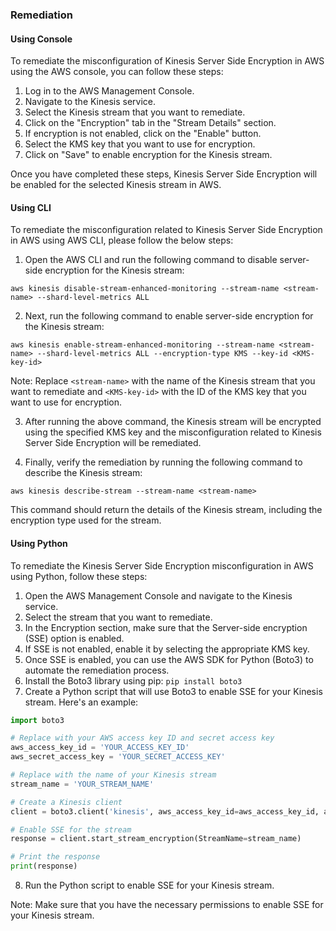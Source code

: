 ### Remediation

#### Using Console

To remediate the misconfiguration of Kinesis Server Side Encryption in AWS using the AWS console, you can follow these steps:

1. Log in to the AWS Management Console.
2. Navigate to the Kinesis service.
3. Select the Kinesis stream that you want to remediate.
4. Click on the "Encryption" tab in the "Stream Details" section.
5. If encryption is not enabled, click on the "Enable" button.
6. Select the KMS key that you want to use for encryption.
7. Click on "Save" to enable encryption for the Kinesis stream.

Once you have completed these steps, Kinesis Server Side Encryption will be enabled for the selected Kinesis stream in AWS.

#### Using CLI

To remediate the misconfiguration related to Kinesis Server Side Encryption in AWS using AWS CLI, please follow the below steps:

1. Open the AWS CLI and run the following command to disable server-side encryption for the Kinesis stream:

```
aws kinesis disable-stream-enhanced-monitoring --stream-name <stream-name> --shard-level-metrics ALL
```

2. Next, run the following command to enable server-side encryption for the Kinesis stream:

```
aws kinesis enable-stream-enhanced-monitoring --stream-name <stream-name> --shard-level-metrics ALL --encryption-type KMS --key-id <KMS-key-id>
```

Note: Replace `<stream-name>` with the name of the Kinesis stream that you want to remediate and `<KMS-key-id>` with the ID of the KMS key that you want to use for encryption.

3. After running the above command, the Kinesis stream will be encrypted using the specified KMS key and the misconfiguration related to Kinesis Server Side Encryption will be remediated.

4. Finally, verify the remediation by running the following command to describe the Kinesis stream:

```
aws kinesis describe-stream --stream-name <stream-name>
```

This command should return the details of the Kinesis stream, including the encryption type used for the stream.

#### Using Python

To remediate the Kinesis Server Side Encryption misconfiguration in AWS using Python, follow these steps:

1. Open the AWS Management Console and navigate to the Kinesis service.
2. Select the stream that you want to remediate.
3. In the Encryption section, make sure that the Server-side encryption (SSE) option is enabled.
4. If SSE is not enabled, enable it by selecting the appropriate KMS key.
5. Once SSE is enabled, you can use the AWS SDK for Python (Boto3) to automate the remediation process.
6. Install the Boto3 library using pip: `pip install boto3`
7. Create a Python script that will use Boto3 to enable SSE for your Kinesis stream. Here's an example:

```python
import boto3

# Replace with your AWS access key ID and secret access key
aws_access_key_id = 'YOUR_ACCESS_KEY_ID'
aws_secret_access_key = 'YOUR_SECRET_ACCESS_KEY'

# Replace with the name of your Kinesis stream
stream_name = 'YOUR_STREAM_NAME'

# Create a Kinesis client
client = boto3.client('kinesis', aws_access_key_id=aws_access_key_id, aws_secret_access_key=aws_secret_access_key)

# Enable SSE for the stream
response = client.start_stream_encryption(StreamName=stream_name)

# Print the response
print(response)
```

8. Run the Python script to enable SSE for your Kinesis stream.

Note: Make sure that you have the necessary permissions to enable SSE for your Kinesis stream.

